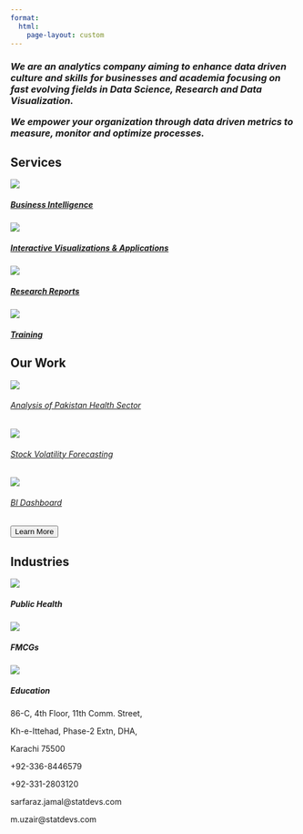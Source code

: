 ```yaml
---
format:
  html:
    page-layout: custom
---
```


```{=html}
<!--
::: {#captions}
Data
:::

::: {#captions}

Insights

:::

::: {#captions}

Impact

:::
-->
```
::: home
:::

::: {#aboutus}
<h3>

<i>We are an analytics company aiming to enhance data driven culture and skills for businesses and academia focusing on fast evolving fields in Data Science, Research and Data Visualization.

We empower your organization through data driven metrics to measure, monitor and optimize processes.</i>

</h3>
:::

::: {#our-expertise}
<h2>Services</h2>
:::

::: {#first .grid}
<a href = "consulting.qmd">

::: {.expertise .g-col-6}
<img src="images/1st-icon.png" class="card-img-top"/>

<h5 class="card-title">

Business Intelligence

</h5>
:::

</a>

<a href = "consulting.qmd">

::: {.expertise .g-col-6}
<img src="images/2nd-icon.png" class="card-img-top"/>

<h5 class="card-title">

Interactive Visualizations & Applications

</h5>
:::

</a>
:::

::: {#second .grid}
<a href = "consulting.qmd">

::: {.expertise .g-col-6}
<img src="images/3rd-icon.png" class="card-img-top"/>

<h5 class="card-title">

Research Reports

</h5>
:::

</a>

<a href = "training.qmd">

::: {.expertise .g-col-6}
<img src="images/4th-icon.png" class="card-img-top"/>

<h5 class="card-title">

Training

</h5>
:::

</a>
:::

::: {#past-work}
<h2>Our Work</h2>

::: grid
::: g-col-4
<a href = "portfolio_presentation.qmd#health" target="_blank">

<img src="images/health.png"/>

<h6>Analysis of Pakistan Health Sector</h6>

</a>
:::

::: g-col-4
<a href = "portfolio_presentation.qmd#stock" target="_blank">

<img src="images/stock.png"/>

<h6>Stock Volatility Forecasting</h6>

</a>
:::

::: g-col-4
<a href = "portfolio_presentation.qmd#dashboard" target="_blank">

<img src="images/dashboard.png"/>

<h6>BI Dashboard</h6>

</a>
:::
:::
:::

::: {#button1}
<a href="portfolio.qmd"> <button class="btn btn-outline-primary btn-lg">Learn More</button> </a>
:::

::: {#industries}
<h2>Industries</h2>

::: grid
::: g-col-4
<img src="images/public-health.png"/>

<h5>Public Health</h5>
:::

::: g-col-4
<img src="images/fmcg.png"/>

<h5>FMCGs</h5>
:::

::: g-col-4
<img src="images/education.png"/>

<h5>Education</h5>
:::
:::
:::

::: {#footer .grid}
::: {.contact .g-col-4}
<p>86-C, 4th Floor, 11th Comm. Street,</p>

<p>Kh-e-Ittehad, Phase-2 Extn, DHA,</p>

<p>Karachi 75500</p>
:::

::: {.contact .g-col-4}
<p>+92-336-8446579</p>

<p>+92-331-2803120</p>
:::

::: {.contact .g-col-4}
<p>sarfaraz.jamal\@statdevs.com</p>

<p>m.uzair\@statdevs.com</p>
:::
:::
